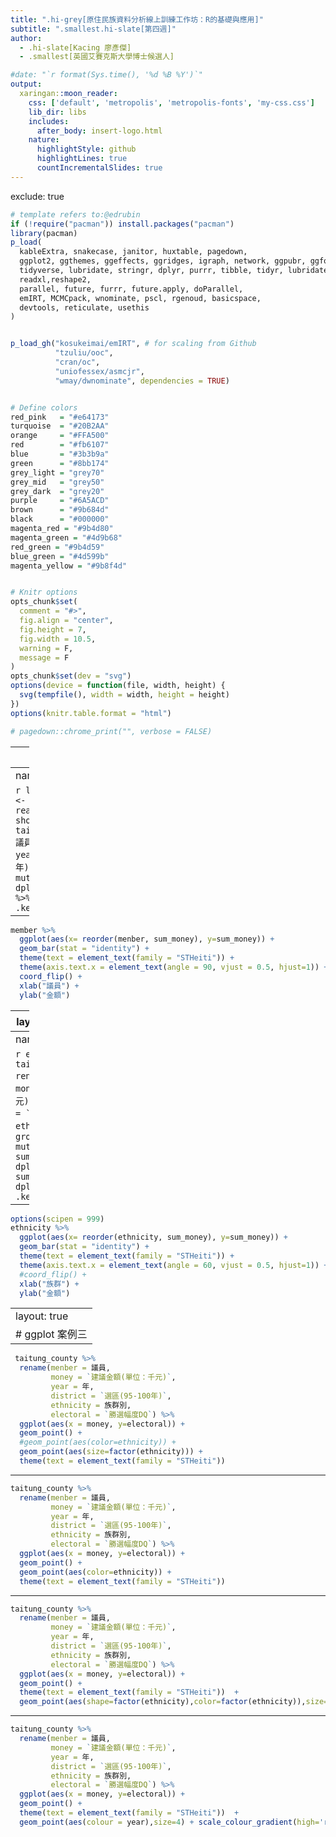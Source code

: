 ```yaml
---
title: ".hi-grey[原住民族資料分析線上訓練工作坊：R的基礎與應用]"
subtitle: ".smallest.hi-slate[第四週]"
author:
  - .hi-slate[Kacing 廖彥傑]
  - .smallest[英國艾賽克斯大學博士候選人]

#date: "`r format(Sys.time(), '%d %B %Y')`"
output:
  xaringan::moon_reader:
    css: ['default', 'metropolis', 'metropolis-fonts', 'my-css.css']     
    lib_dir: libs
    includes:
      after_body: insert-logo.html
    nature:
      highlightStyle: github
      highlightLines: true
      countIncrementalSlides: true
---
```

exclude: true


```r
# template refers to:@edrubin
if (!require("pacman")) install.packages("pacman")
library(pacman)
p_load(
  kableExtra, snakecase, janitor, huxtable, pagedown,                                                  # Formatting 
  ggplot2, ggthemes, ggeffects, ggridges, igraph, network, ggpubr, ggformula, gridExtra, RColorBrewer, # Visualization
  tidyverse, lubridate, stringr, dplyr, purrr, tibble, tidyr, lubridate, knitr,                        # General tidyverse toolkit 
  readxl,reshape2, 
  parallel, future, furrr, future.apply, doParallel,                                                   # Paralleling
  emIRT, MCMCpack, wnominate, pscl, rgenoud, basicspace,                                               # Measurement Scaling   
  devtools, reticulate, usethis                                                                        # programming
)


p_load_gh("kosukeimai/emIRT", # for scaling from Github
          "tzuliu/ooc",
          "cran/oc",
          "uniofessex/asmcjr",
          "wmay/dwnominate", dependencies = TRUE)


# Define colors
red_pink   = "#e64173"
turquoise  = "#20B2AA"
orange     = "#FFA500"
red        = "#fb6107"
blue       = "#3b3b9a"
green      = "#8bb174"
grey_light = "grey70"
grey_mid   = "grey50"
grey_dark  = "grey20"
purple     = "#6A5ACD"
brown      = "#9b684d"
black      = "#000000"
magenta_red = "#9b4d80"
magenta_green = "#4d9b68"
red_green = "#9b4d59"
blue_green = "#4d599b"
magenta_yellow = "#9b8f4d"


# Knitr options
opts_chunk$set(
  comment = "#>",
  fig.align = "center",
  fig.height = 7,
  fig.width = 10.5,
  warning = F,
  message = F
)
opts_chunk$set(dev = "svg")
options(device = function(file, width, height) {
  svg(tempfile(), width = width, height = height)
})
options(knitr.table.format = "html")

# pagedown::chrome_print("", verbose = FALSE)


```

---
layout: true
# ggplot 案例一
---
name:
&nbsp;


```r
library(tidyverse)
taitung_county <- read_csv("data/taitung_county.csv", show_col_types = FALSE)
member <- taitung_county %>%
  rename(menber = 議員,
         money = `建議金額(單位：千元)`,
         year = 年,
         district = `選區(95-100年)`) %>%
  group_by(menber) %>%
  mutate(sum_money = sum(money)) %>%
  dplyr::select(menber, sum_money) %>%
  dplyr::distinct(menber, .keep_all = TRUE)  
```


---

```r
member %>%
  ggplot(aes(x= reorder(menber, sum_money), y=sum_money)) + 
  geom_bar(stat = "identity") +
  theme(text = element_text(family = "STHeiti")) +
  theme(axis.text.x = element_text(angle = 90, vjust = 0.5, hjust=1)) +
  coord_flip() +
  xlab("議員") +
  ylab("金額")
```

---
layout: true
# ggplot 案例二
---
name:

```r
ethnicity <- taitung_county %>%
  rename(menber = 議員,
         money = `建議金額(單位：千元)`,
         year = 年,
         district = `選區(95-100年)`,
         ethnicity = 族群別) %>%
  group_by(ethnicity) %>%
  mutate(sum_money = sum(money)) %>%
  dplyr::select(ethnicity, sum_money) %>%
  dplyr::distinct(ethnicity, .keep_all = TRUE)  
```

---

```r
options(scipen = 999)
ethnicity %>%
  ggplot(aes(x= reorder(ethnicity, sum_money), y=sum_money)) + 
  geom_bar(stat = "identity") +
  theme(text = element_text(family = "STHeiti")) +
  theme(axis.text.x = element_text(angle = 60, vjust = 0.5, hjust=1)) +
  #coord_flip() +
  xlab("族群") +
  ylab("金額")
```

---
layout: true
# ggplot 案例三
---

```r
 taitung_county %>%
  rename(menber = 議員,
         money = `建議金額(單位：千元)`,
         year = 年,
         district = `選區(95-100年)`,
         ethnicity = 族群別,
         electoral = `勝選幅度DQ`) %>%
  ggplot(aes(x = money, y=electoral)) +
  geom_point() +
  #geom_point(aes(color=ethnicity)) +
  geom_point(aes(size=factor(ethnicity))) +
  theme(text = element_text(family = "STHeiti")) 
```


---

```r
taitung_county %>%
  rename(menber = 議員,
         money = `建議金額(單位：千元)`,
         year = 年,
         district = `選區(95-100年)`,
         ethnicity = 族群別,
         electoral = `勝選幅度DQ`) %>%
  ggplot(aes(x = money, y=electoral)) +
  geom_point() +
  geom_point(aes(color=ethnicity)) +
  theme(text = element_text(family = "STHeiti")) 
```

---

```r
taitung_county %>%
  rename(menber = 議員,
         money = `建議金額(單位：千元)`,
         year = 年,
         district = `選區(95-100年)`,
         ethnicity = 族群別,
         electoral = `勝選幅度DQ`) %>%
  ggplot(aes(x = money, y=electoral)) +
  geom_point() +
  theme(text = element_text(family = "STHeiti"))  +
  geom_point(aes(shape=factor(ethnicity),color=factor(ethnicity)),size=4,alpha=0.6)

```

---

```r
taitung_county %>%
  rename(menber = 議員,
         money = `建議金額(單位：千元)`,
         year = 年,
         district = `選區(95-100年)`,
         ethnicity = 族群別,
         electoral = `勝選幅度DQ`) %>%
  ggplot(aes(x = money, y=electoral)) +
  geom_point() +
  theme(text = element_text(family = "STHeiti"))  +
  geom_point(aes(colour = year),size=4) + scale_colour_gradient(high='red',low = "blue") 
```




